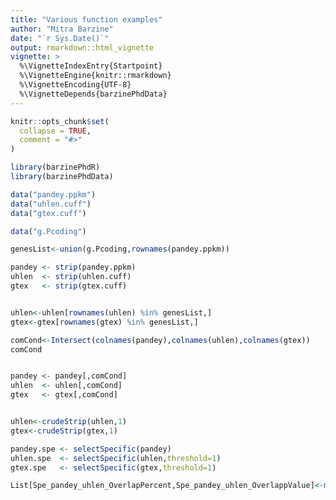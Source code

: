```yaml
---
title: "Various function examples"
author: "Mitra Barzine"
date: "`r Sys.Date()`"
output: rmarkdown::html_vignette
vignette: >
  %\VignetteIndexEntry{Startpoint}
  %\VignetteEngine{knitr::rmarkdown}
  %\VignetteEncoding{UTF-8}
  %\VignetteDepends{barzinePhdData}
---
```


```r
knitr::opts_chunk$set(
  collapse = TRUE,
  comment = "#>"
)
```

```r
library(barzinePhdR)
library(barzinePhdData)
```

```r
data("pandey.ppkm")
data("uhlen.cuff")
data("gtex.cuff")

data("g.Pcoding")

genesList<-union(g.Pcoding,rownames(pandey.ppkm))
```

```r
pandey <- strip(pandey.ppkm)
uhlen  <- strip(uhlen.cuff)
gtex   <- strip(gtex.cuff)


uhlen<-uhlen[rownames(uhlen) %in% genesList,]
gtex<-gtex[rownames(gtex) %in% genesList,]

comCond<-Intersect(colnames(pandey),colnames(uhlen),colnames(gtex))
comCond


pandey <- pandey[,comCond]
uhlen  <- uhlen[,comCond]
gtex   <- gtex[,comCond]


uhlen<-crudeStrip(uhlen,1)
gtex<-crudeStrip(gtex,1)

```

```r
pandey.spe <- selectSpecific(pandey)
uhlen.spe  <- selectSpecific(uhlen,threshold=1)
gtex.spe   <- selectSpecific(gtex,threshold=1)
```
```r
List[Spe_pandey_uhlen_OverlapPercent,Spe_pandey_uhlen_OverlappValue]<-matrix.overlap_res(pandey.spe,uhlen.spe,report="")
```








